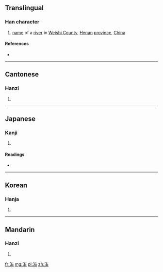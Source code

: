 ==Translingual==

===Han character===
{{Han char|rn=85|rad=水|as=06|sn=9|four=3412<sub>7</sub>|canj=水大月 (EKB)|ids=⿰[[氵]][[有]]}}

# [[name]] of a [[river]] in [[w:Weishi County|Weishi County]], [[Henan]] [[province]], [[China]]

====References====
* {{Han ref|kx=0621.170|dkj=17398|dj=1017.090|hdz=31604.020|uh=6D27|ud=27943|bh=ACA8|bd=44200}}

----

==Cantonese==

===Hanzi===
{{yue-hanzi|jyut=[[fui2]]|y=fui2}}

# {{defn|lang=yue|sort=水06}}

----

==Japanese==

===Kanji===
{{ja-kanji|grade=|rs=水06}}

# {{defn|lang=ja|sort=水06}}

====Readings====
* {{ja-readings|on=[[い]] (i)|kun=}}

----

==Korean==

===Hanja===
{{ko-hanja|hangeul=유|eumhun=|rv=yu|mr=yu|y=yu}}

# {{defn|lang=ko|sort=水06}}

----

==Mandarin==

===Hanzi===
{{cmn-hanzi|pin=[[wěi]] ([[wei3]])|wg=wei<sup>3</sup>}}

# {{defn|lang=cmn|sort=水06}}

[[fr:洧]]
[[mg:洧]]
[[pl:洧]]
[[zh:洧]]